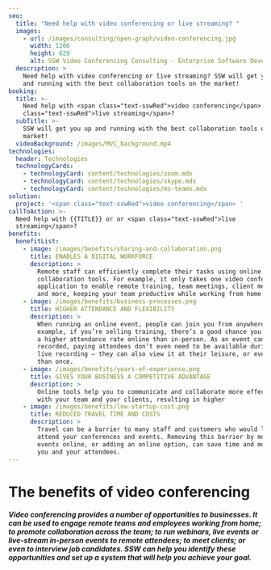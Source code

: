 ```yaml
---
seo:
  title: "Need help with video conferencing or live streaming? "
  images:
    - url: /images/consulting/open-graph/video-conferencing.jpg
      width: 1200
      height: 629
      alt: SSW Video Conferencing Consulting - Enterprise Software Development
  description: >
    Need help with video conferencing or live streaming? SSW will get you up 
    and running with the best collaboration tools on the market!
booking:
  title: >-
    Need help with <span class="text-sswRed">video conferencing</span> or <span
    class="text-sswRed">live streaming</span>?
  subTitle: >-
    SSW will get you up and running with the best collaboration tools on the
    market!
  videoBackground: /images/MVC_background.mp4
technologies:
  header: Technologies
  technologyCards:
    - technologyCard: content/technologies/zoom.mdx
    - technologyCard: content/technologies/skype.mdx
    - technologyCard: content/technologies/ms-teams.mdx
solution:
  project: '<span class="text-sswRed">video conferencing</span> '
callToAction: >-
  Need help with {{TITLE}} or or <span class="text-sswRed">live
  streaming</span>?
benefits:
  benefitList:
    - image: /images/benefits/sharing-and-collaboration.png
      title: ENABLES A DIGITAL WORKFORCE
      description: >
        Remote staff can efficiently complete their tasks using online
        collaboration tools. For example, it only takes one video conferencing
        application to enable remote training, team meetings, client meetings,
        and more, keeping your team productive while working from home.
    - image: /images/benefits/business-processes.png
      title: HIGHER ATTENDANCE AND FLEXIBILITY
      description: >
        When running an online event, people can join you from anywhere! For
        example, if you’re selling training, there’s a good chance you will have
        a higher attendance rate online than in-person. As an event can also be
        recorded, paying attendees don’t even need to be available during the
        live recording – they can also view it at their leisure, or even more
        than once.
    - image: /images/benefits/years-of-experience.png
      title: GIVES YOUR BUSINESS A COMPETITIVE ADVANTAGE
      description: >
        Online tools help you to communicate and collaborate more effectively
        with your team and your clients, resulting in higher
    - image: /images/benefits/low-startup-cost.png
      title: REDUCED TRAVEL TIME AND COSTS
      description: >
        Travel can be a barrier to many staff and customers who would like to
        attend your conferences and events. Removing this barrier by moving your
        events online, or adding an online option, can save time and money for
        you and your attendees.
---
```


# The benefits of video conferencing

##### Video conferencing provides a number of opportunities to businesses. It can be used to engage remote teams and employees working from home; to promote collaboration across the team; to run webinars, live events or live-stream in-person events to remote attendees; to meet clients; or even to interview job candidates. SSW can help you identify these opportunities and set up a system that will help you achieve your goal.
